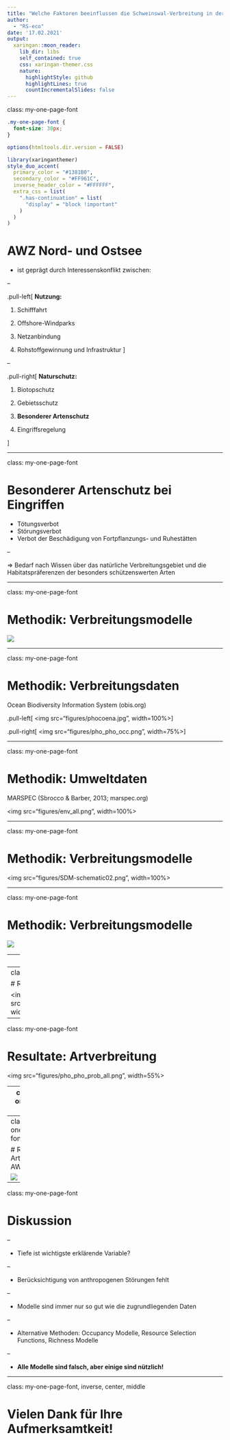 ```yaml
---
title: "Welche Faktoren beeinflussen die Schweinswal-Verbreitung in der AWZ der Nord- und Ostsee?"
author: 
  - "RS-eco"
date: '17.02.2021'
output:
  xaringan::moon_reader:
    lib_dir: libs
    self_contained: true
    css: xaringan-themer.css
    nature:
      highlightStyle: github
      highlightLines: true
      countIncrementalSlides: false
---
```


class: my-one-page-font

```css
.my-one-page-font {
  font-size: 30px;
}
```

```r
options(htmltools.dir.version = FALSE)
```

```r
library(xaringanthemer)
style_duo_accent(
  primary_color = "#1381B0",
  secondary_color = "#FF961C",
  inverse_header_color = "#FFFFFF",
  extra_css = list(
    ".has-continuation" = list(
      "display" = "block !important"
    )
  )
)
```


# AWZ Nord- und Ostsee

- ist geprägt durch Interessenskonflikt zwischen:

--

.pull-left[
**Nutzung:**

1. Schifffahrt

1. Offshore-Windparks

1. Netzanbindung

1. Rohstoffgewinnung und Infrastruktur
]

--

.pull-right[
**Naturschutz:**

1. Biotopschutz <!-- ... -->

1. Gebietsschutz <!--(6 Naturschutzgebiete)-->

1. **Besonderer Artenschutz** <!--(Schweinswal, Seehund und Kegelrobbe)-->

1. Eingriffsregelung <!-- ... -->

]

---

class: my-one-page-font

# Besonderer Artenschutz bei Eingriffen

- Tötungsverbot
- Störungsverbot
- Verbot der Beschädigung von Fortpflanzungs- und Ruhestätten

--

=> Bedarf nach Wissen über das natürliche Verbreitungsgebiet und die Habitatspräferenzen der besonders schützenswerten Arten

---

class: my-one-page-font

# Methodik: Verbreitungsmodelle

<img src="figures/SDM-schematic01.png">

---

class: my-one-page-font

# Methodik: Verbreitungsdaten

Ocean Biodiversity Information System (obis.org)

.pull-left[
<img src="figures/phocoena.jpg", width=100%>
]

.pull-right[
<img src="figures/pho_pho_occ.png", width=75%>
]

---

class: my-one-page-font

# Methodik: Umweltdaten

MARSPEC (Sbrocco & Barber, 2013; marspec.org)

<img src="figures/env_all.png", width=100%>

---

class: my-one-page-font

# Methodik: Verbreitungsmodelle

<img src="figures/SDM-schematic02.png", width=100%>

---

class: my-one-page-font

# Methodik: Verbreitungsmodelle

<img src="figures/SDM-schematic.png">

---
class: my-one-page-font

# Resultate: bedeutende Faktoren

<img src="figures/rel_inf_gbm.png">

---
class: my-one-page-font

# Resultate: Reaktionsverlauf

<img src="figures/partial_response.png", width=100%>

---
class: my-one-page-font

# Resultate: Artverbreitung

<img src="figures/pho_pho_prob_all.png", width=55%>

---
class: my-one-page-font

# Resultate: Artverbreitung AWZ

<img src="figures/pho_pho_prob.png">

---
class: my-one-page-font

# Resultate: Artverbreitung AWZ

<img src="figures/pho_pho_bin.png">

---

class: my-one-page-font

# Diskussion

--

- Tiefe ist wichtigste erklärende Variable?

--

- Berücksichtigung von anthropogenen Störungen fehlt

--

- Modelle sind immer nur so gut wie die zugrundliegenden Daten

--

- Alternative Methoden: Occupancy Modelle, Resource Selection Functions, Richness Modelle

--

- **Alle Modelle sind falsch, aber einige sind nützlich!**

---

class: my-one-page-font, inverse, center, middle

# Vielen Dank für Ihre Aufmerksamtkeit!
